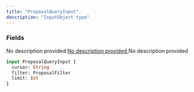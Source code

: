 ```yaml
---
title: "ProposalQueryInput"
description: "InputObject type"
---
```


### Fields

<ResponseField name="cursor" type="String">
  No description provided
</ResponseField>

<a href="/api-reference/types/proposalfilter">
  <ResponseField name="filter" type="ProposalFilter">
    No description provided
  </ResponseField>
</a>

<ResponseField name="limit" type="Int">
  No description provided
</ResponseField>


```graphql ProposalQueryInput
input ProposalQueryInput {
  cursor: String
  filter: ProposalFilter
  limit: Int
}
```

